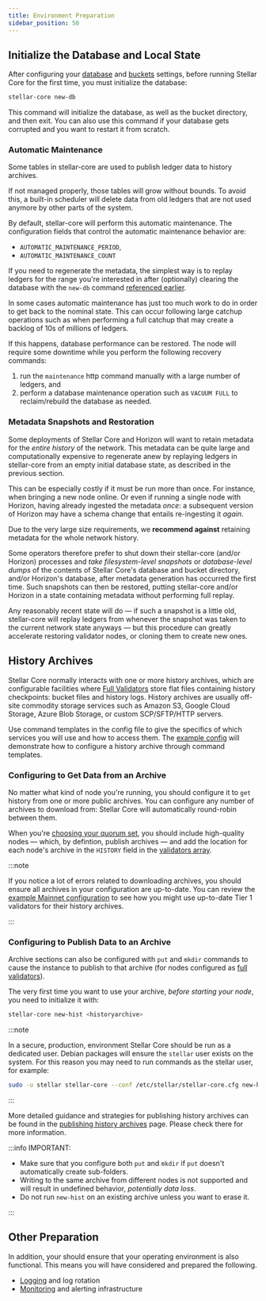 ```yaml
---
title: Environment Preparation
sidebar_position: 50
---
```



## Initialize the Database and Local State

After configuring your [database](./configuring.mdx#database) and [buckets](./configuring.mdx#buckets) settings, before running Stellar Core for the first time, you must initialize the database:

```bash
stellar-core new-db
```

This command will initialize the database, as well as the bucket directory, and then exit. You can also use this command if your database gets corrupted and you want to restart it from scratch.

### Automatic Maintenance

Some tables in stellar-core are used to publish ledger data to history archives.

If not managed properly, those tables will grow without bounds. To avoid this, a built-in scheduler will delete data from old ledgers that are not used anymore by other parts of the system.

By default, stellar-core will perform this automatic maintenance. The configuration fields that control the automatic maintenance behavior are:

- `AUTOMATIC_MAINTENANCE_PERIOD`,
- `AUTOMATIC_MAINTENANCE_COUNT`

If you need to regenerate the metadata, the simplest way is to replay ledgers for the range you're interested in after (optionally) clearing the database with the `new-db` command [referenced earlier](#initialize-the-database-and-local-state).

In some cases automatic maintenance has just too much work to do in order to get back to the nominal state. This can occur following large catchup operations such as when performing a full catchup that may create a backlog of 10s of millions of ledgers.

If this happens, database performance can be restored. The node will require some downtime while you perform the following recovery commands:

1. run the `maintenance` http command manually with a large number of ledgers, and
2. perform a database maintenance operation such as `VACUUM FULL` to reclaim/rebuild the database as needed.

### Metadata Snapshots and Restoration

Some deployments of Stellar Core and Horizon will want to retain metadata for the _entire history_ of the network. This metadata can be quite large and computationally expensive to regenerate anew by replaying ledgers in stellar-core from an empty initial database state, as described in the previous section.

This can be especially costly if it must be run more than once. For instance, when bringing a new node online. Or even if running a single node with Horizon, having already ingested the metadata _once_: a subsequent version of Horizon may have a schema change that entails re-ingesting it _again_.

<Alert>

Due to the very large size requirements, we **recommend against** retaining metadata for the whole network history.

</Alert>

Some operators therefore prefer to shut down their stellar-core (and/or Horizon) processes and _take filesystem-level snapshots_ or _database-level dumps_ of the contents of Stellar Core's database and bucket directory, and/or Horizon's database, after metadata generation has occurred the first time. Such snapshots can then be restored, putting stellar-core and/or Horizon in a state containing metadata without performing full replay.

Any reasonably recent state will do — if such a snapshot is a little old, stellar-core will replay ledgers from whenever the snapshot was taken to the current network state anyways — but this procedure can greatly accelerate restoring validator nodes, or cloning them to create new ones.

## History Archives

Stellar Core normally interacts with one or more history archives, which are configurable facilities where [Full Validators](../README.mdx#full-validator) store flat files containing history checkpoints: bucket files and history logs. History archives are usually off-site commodity storage services such as Amazon S3, Google Cloud Storage, Azure Blob Storage, or custom SCP/SFTP/HTTP servers.

Use command templates in the config file to give the specifics of which services you will use and how to access them. The [example config] will demonstrate how to configure a history archive through command templates.

### Configuring to Get Data from an Archive

No matter what kind of node you're running, you should configure it to `get` history from one or more public archives. You can configure any number of archives to download from: Stellar Core will automatically round-robin between them.

When you're [choosing your quorum set](./configuring.mdx#choosing-your-quorum-set), you should include high-quality nodes — which, by defintion, publish archives — and add the location for each node's archive in the `HISTORY` field in the [validators array](./configuring.mdx#validators-array).

:::note

If you notice a lot of errors related to downloading archives, you should ensure all archives in your configuration are up-to-date. You can review the [example Mainnet configuration] to see how you might use up-to-date Tier 1 validators for their history archives.

:::

### Configuring to Publish Data to an Archive

Archive sections can also be configured with `put` and `mkdir` commands to cause the instance to publish to that archive (for nodes configured as [full validators](../README.mdx#full-validator)).

The very first time you want to use your archive, _before starting your node_, you need to initialize it with:

```bash
stellar-core new-hist <historyarchive>
```

:::note

In a secure, production, environment Stellar Core should be run as a dedicated user. Debian packages will ensure the `stellar` user exists on the system. For this reason you may need to run commands as the stellar user, for example:

```bash
sudo -u stellar stellar-core --conf /etc/stellar/stellar-core.cfg new-hist <historyarchive>
```

:::

More detailed guidance and strategies for publishing history archives can be found in the [publishing history archives](./publishing-history-archives.mdx) page. Please check there for more information.

:::info IMPORTANT:

- Make sure that you configure both `put` and `mkdir` if `put` doesn't automatically create sub-folders.
- Writing to the same archive from different nodes is not supported and will result in undefined behavior, _potentially data loss_.
- Do not run `new-hist` on an existing archive unless you want to erase it.

:::

## Other Preparation

In addition, your should ensure that your operating environment is also functional. This means you will have considered and prepared the following.

- [Logging](./logging.mdx) and log rotation
- [Monitoring](./monitoring.mdx) and alerting infrastructure

[example config]: https://github.com/stellar/stellar-core/blob/master/docs/stellar-core_example.cfg
[example Mainnet configuration]: https://github.com/stellar/packages/blob/master/docs/examples/pubnet-validator-full/stellar-core.cfg
